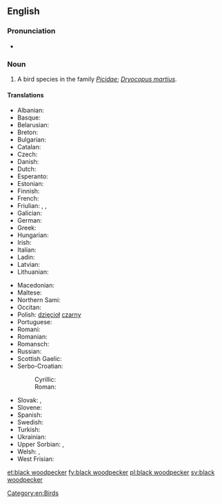 ==English==
{{wikipedia}}

===Pronunciation===
* {{IPA|/ˈblækˈwʊdpɛkə(ɹ)/}}

===Noun===
{{en-noun|head=[[black]] [[woodpecker]]}}

# A bird species in the family ''[[Picidae]]''; ''[[Dryocopus martius]]''.

====Translations====
{{trans-top|Dryocopus martius}}
* Albanian: {{t-|sq|qukapiku i zi}}
* Basque: {{t-|eu|okil beltz}}
* Belarusian: {{t-|be|жауна}}
* Breton: {{t-|br|speg du}}
* Bulgarian: {{t-|bg|черен кълвач|tr=čeren k"lvač}}
* Catalan: {{t-|ca|picot negre}}
* Czech: {{t-|cs|datel}}
* Danish: {{t-|da|sortspætte|c}}
* Dutch: {{t-|nl|zwarte specht|m}}
* Esperanto: {{t-|eo|nigra pego}}
* Estonian: {{t-|et|musträhn}}
* Finnish: {{t+|fi|palokärki}}
* French: {{t+|fr|pic noir}}
* Friulian: {{tø|fur|pic neri}}, {{tø|fur|pic}}, {{tø|fur|picot}}
* Galician: {{t-|gl|peto}}
* German: {{t+|de|Schwarzspecht}}
* Greek: {{t-|el|μαυροτσικλιτάρα}}
* Hungarian: {{t-|hu|fekete harkály}}
* Irish: {{t-|ga|cnagaire dubh}}
* Italian: {{t-|it|picchio nero|m}}
* Ladin: {{tø|lld|becalen fosch}}
* Latvian: {{t-|lv|melnā dzilna}}
* Lithuanian: {{t-|lt|juodoji meleta}}
{{trans-mid}}
* Macedonian: {{t-|mk|црн клукаjдрвец|tr=crn klukajdrvec}}
* Maltese: {{t-|mt|bulebbiet aħdar}}
* Northern Sami: {{tø|se|ruovddagas}}
* Occitan: {{t-|oc|pic negre}}
* Polish: [[dzięcioł]] [[czarny]] {{m}}
* Portuguese: {{t-|pt|peto preto}}
* Romani: {{tø|rom|kalo-chuplitari|m}} {{tø|rom|kali-chiplitarka|f}}
* Romanian: {{t-|ro|ciocănitoare neagră}}
* Romansch: {{t-|rm|pitgalain nair}}
* Russian: {{t+|ru|желна|tr=želna}}
* Scottish Gaelic: {{t|gd|cnag dhubh}}
* Serbo-Croatian:
*: Cyrillic: {{t|sh|црна жуна|sc=Cyrl}}
*: Roman: {{t|sh|crna žuna|sc=Latn}}
* Slovak: {{t-|sk|ďateľ čierny}}, {{t-|sk|tesár čierny}}
* Slovene: {{t-|sl|črna žolna}}
* Spanish: {{t-|es|pito negro|m}}
* Swedish: {{t+|sv|spillkråka|c}}
* Turkish: {{t+|tr|kara ağaçkakan}}
* Ukrainian: {{t-|uk|жовна|tr=žovna}}
* Upper Sorbian: {{t-|hsb|čorny dypornak}}, {{t-|hsb|čorny dypak}}
* Welsh: {{t-|cy|cnocell ddu}}, {{t-|cy|coblyn du}}
* West Frisian: {{t-|fy|swarte spjocht}}
{{trans-bottom}}

[[Category:en:Birds]]

[[et:black woodpecker]]
[[fy:black woodpecker]]
[[pl:black woodpecker]]
[[sv:black woodpecker]]